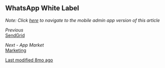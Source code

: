 ## WhatsApp White Label

*Note: Click [here](mobile-admin-link) to navigate to the mobile admin app version of this article*

*Previous*  
[SendGrid](sendgrid-link)

*Next - App Market*  
[Marketing](app-market-link)

[Last modified 8mo ago](last-modified-link)
